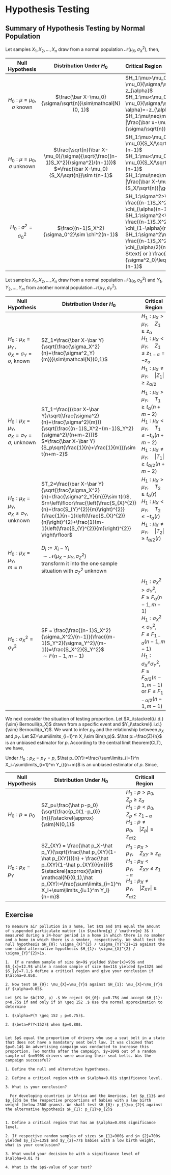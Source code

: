 # Hypothesis Testing

## Summary of Hypothesis Testing by Normal Population

Let samples $X_1,X_2,...,X_n$ draw from a normal population $\mathcal{N}(\mu_X,\sigma^2_X)$, then, 

| Null Hypothesis                        |                   Distribution Under $H_0$                   | Critical Region                                              |
| :-----------------------------------: | :----------------------------------------------------------: | :----------------------------------------------------------- |
|  $H_0:\mu=\mu_0$,<br> $\sigma$ known  | $\frac{\bar X-\mu_0}{\sigma/\sqrt{n}}\sim\mathcal{N}(0, 1)$  | $H_1:\mu>\mu_0,\quad \frac{\bar x-\mu_0}{\sigma/\sqrt{n}}\geq z_{\alpha}$ <br> $H_1:\mu<\mu_0,\quad \frac{\bar x-\mu_0}{\sigma/\sqrt{n}}\leq z_{1-\alpha}=-z_{\alpha}$<br>  $H_1:\mu\neq\mu_0,\quad |\frac{\bar x-\mu_0}{\sigma/\sqrt{n}}|\geq z_{\alpha/2}$ |
| $H_0:\mu=\mu_0$,<br> $\sigma$ unknown | $\frac{\sqrt{n}(\bar X-\mu_0)/\sigma}{\sqrt{\frac{(n-1)S_X^2}{\sigma^2}/(n-1)}}$ <br>$=\frac{\bar X-\mu_0}{S_X/\sqrt{n}}\sim t(n-1)$ | $H_1:\mu>\mu_0,\quad \frac{\bar X-\mu_0}{S_X/\sqrt{n}}\geq t_{\alpha}(n-1)$<br> $H_1:\mu<\mu_0,\quad \frac{\bar X-\mu_0}{S_X/\sqrt{n}}\leq t_{1-\alpha}(n-1)$<br> $H_1:\mu\neq\mu_0,\quad |\frac{\bar X-\mu_0}{S_X/\sqrt{n}}|\geq t_{\alpha/2}$ |
|      $H_0:\sigma^2 = \sigma^2_0$      |       $\frac{(n-1)S_X^2}{\sigma_0^2}\sim \chi^2(n-1)$        | $H_1:\sigma^2>\sigma^2_0,\quad \frac{(n-1)S_X^2}{\sigma^2_0}\geq \chi_{\alpha}(n-1)$<br> $H_1:\sigma^2<\sigma^2_0,\quad \frac{(n-1)S_X^2}{\sigma^2_0}\leq \chi_{1-\alpha}(n-1)$<br>$H_1:\sigma^2\neq\sigma^2_0,\quad \frac{(n-1)S_X^2}{\sigma^2_0}\geq \chi_{\alpha/2}(n-1)$ <br> $\text{ or } \frac{(n-1)S_X^2}{\sigma^2_0}\leq \chi_{1-\alpha/2}(n-1)$ |

Let samples $X_1,X_2,...,X_n$ draw from a normal population $\mathcal{N}(\mu_X,\sigma^2_X)$ and $Y_1,Y_2,...,Y_m$ from another normal population $\mathcal{N}(\mu_Y,\sigma^2_Y)$.

| Null Hypothesis                                            | Distribution Under $H_0$                                     | Critical Region                                              |
| ---------------------------------------------------------- | ------------------------------------------------------------ | ------------------------------------------------------------ |
| $H_0:\mu_X=\mu_Y$ ,<br> $\sigma_X=\sigma_Y=\sigma$, known | $Z_1=\frac{\bar X-\bar Y}{\sqrt{\frac{\sigma_X^2}{n}+\frac{\sigma^2_Y}{m}}}\sim\mathcal{N}(0,1)$ | $H_1:\mu_X>\mu_Y,\quad Z_1\geq z_{\alpha}$<br>$H_1:\mu_X<\mu_Y,\quad Z_1\leq z_{1-\alpha}=-z_{\alpha}$<br>$H_1:\mu_X\neq\mu_Y,\quad |Z_1|\geq z_{\alpha/2}$ |
| $H_0:\mu_X=\mu_Y$, <br>$\sigma_X=\sigma_Y=\sigma$, unknown | $T_1=\frac{(\bar X-\bar Y)/\sqrt{\frac{\sigma^2}{n}+\frac{\sigma^2}{m}}}{\sqrt{\frac{(n-1)S_X^2+(m-1)S_Y^2}{\sigma^2}/(n+m-2)}}$ <br>$=\frac{\bar X-\bar Y}{S_p\sqrt{\frac{1}{n}+\frac{1}{m}}}\sim t(n+m-2)$ | $H_1:\mu_X>\mu_Y,\quad T_1\geq t_{\alpha}(n+m-2)$<br>$H_1:\mu_X<\mu_Y,\quad T_1\leq -t_{\alpha}(n+m-2)$<br>$H_1:\mu_X\neq\mu_Y,\quad |T_1|\geq t_{\alpha/2}(n+m-2)$ |
| $H_0:\mu_X=\mu_Y$,<br>$\sigma_X\neq\sigma_Y$, unknown      | $T_2=\frac{\bar X-\bar Y}{\sqrt{\frac{\sigma_X^2}{n}+\frac{\sigma^2_Y}{m}}}\sim t(r)$, <br>$r=\left\lfloor\frac{\left(\frac{S_{X}^{2}}{n}+\frac{S_{Y}^{2}}{m}\right)^{2}}{\frac{1}{n-1}\left(\frac{S_{X}^{2}}{n}\right)^{2}+\frac{1}{m-1}\left(\frac{S_{Y}^{2}}{m}\right)^{2}} \right\rfloor$ | $H_1:\mu_X>\mu_Y,\quad T_2\geq t_{\alpha}(r)$<br>$H_1:\mu_X<\mu_Y,\quad T_2\leq -t_{\alpha}(r)$<br>$H_1:\mu_X\neq\mu_Y,\quad |T_2|\geq t_{\alpha/2}(r)$ |
| $H_0:\mu_X=\mu_Y$,<br>$m=n$                                | $D_i:=X_i-Y_i$ <br>$\sim \mathcal{N}(\mu_X-\mu_Y,\sigma^2_Z)$ <br>transform it into the one sample situation with $\sigma^2_Z$ unknown |                                                              |
| $H_0:\sigma_X^2=\sigma_Y^2$                                | $F = \frac{\frac{(n-1)S_X^2}{\sigma_X^2}/(n-1)}{\frac{(m-1)S_Y^2}{\sigma_Y^2}/(m-1)}=\frac{S_X^2}{S_Y^2}$<br>$\sim F(n-1,m-1)$ | $H_1:\sigma_X^2>\sigma_Y^2,\quad F\geq F_{\alpha}(n-1,m-1)$<br>$H_1:\sigma_X^2<\sigma_Y^2,\quad F\leq F_{1-\alpha}(n-1,m-1)$<br>$H_1:\sigma_X^\neq\sigma_Y^2,\quad F\geq F_{\alpha/2}(n-1,m-1)$<br> or $F\leq F_{1-\alpha/2}(n-1,m-1)$ |

We next consider the situation of testing proportion. Let $X_i\stackrel{i.i.d.}{\sim} Bernoulli(p_X)$ drawn from a specific event and $Y_i\stackrel{i.i.d.}{\sim} Bernoulli(p_Y)$. We want to infer $p_X$ and the relationship between $p_X$ and $p_Y$. Let $Z=\sum\limits_{i=1}^n X_i\sim Bin(n,p)$. $\hat p:=\frac{Z}{n}$ is an unbiased estimator for $p$. According to the central limit theorem(CLT), we have, 
\begin{equation}
\hat p \rightarrow \mathcal{N}(p,\frac{p(1-p)}{n}), n\rightarrow \infty
\end{equation}

Under $H_0:p_X=p_Y=p$, $\hat p_{XY}:=\frac{\sum\limits_{i=1}^n X_i+\sum\limits_{i=1}^m Y_i}{n+m}$ is an unbiased estimator of $p$. Since, 
\begin{equation}
\mathbb{E}(\hat p_{XY}) = \frac{\sum\limits_{i=1}^n \mathbb{E} X_i+\sum\limits_{i=1}^m \mathbb{E} Y_i}{n+m}=\frac{np + mp}{m+n}=p
\end{equation}

| Null Hypothesis | Distribution Under $H_0$                                     | Criticall Region                                             |
| --------------- | ------------------------------------------------------------ | ------------------------------------------------------------ |
| $H_0:p=p_0$     | $Z_p=\frac{\hat p-p_0}{\sqrt{\frac{p_0(1-p_0)}{n}}}\stackrel{approx}{\sim}N(0,1)$ | $H_1:p>p_0,\quad Z_p\geq z_{\alpha}$<br>$H_1:p<p_0,\quad Z_p\leq z_{1-\alpha}$<br>$H_1:p\neq p_0,\quad |Z_p|\geq z_{\alpha/2}$ |
| $H_0:p_X=p_Y$   | $Z_{XY} = \frac{\hat p_X-\hat p_Y}{\sqrt{\frac{\hat p_{XY}(1-\hat p_{XY})}{n} + \frac{\hat p_{XY}(1-\hat p_{XY})}{m}}}$ <br>$\stackrel{apprrox}{\sim} \mathcal{N}(0,1),\hat p_{XY}:=\frac{\sum\limits_{i=1}^n X_i+\sum\limits_{i=1}^m Y_i}{n+m}$ | $H_1:p_X>p_Y,\quad Z_{XY}\geq z_{\alpha}$<br>$H_1:p_X<p_Y,\quad Z_{XY}\leq z_{1-\alpha}$<br>$H_1:p_X\neq p_Y,\quad |Z_{XY}|\geq z_{\alpha/2}$ |

## Exercise 

```exercise
To measure air pollution in a home, let $X$ and $Y$ equal the amount of suspended particulate matter (in $\mathrm{g} / \mathrm{m} 3$ ) measured during a 24-hour period in a home in which there is no smoker and a home in which there is a smoker, respectively. We shall test the null hypothesis $H_{0}: \sigma_{X}^{2} / \sigma_{Y}^{2}=1$ against the one-sided alternative hypothesis $H_{1}: \sigma_{X}^{2} / \sigma_{Y}^{2}>1$.

1.  If a random sample of size $n=9$ yielded $\bar{x}=93$ and $S_{x}=12.9$ while a random sample of size $m=11$ yielded $y=132$ and $S_{y}=7.1,$ define a critical region and give your conclusion if $\alpha=0.05$.

2. Now test $H_{0}: \mu_{X}=\mu_{Y}$ against $H_{1}: \mu_{X}<\mu_{Y}$ if $\alpha=0.05$.

```


```exercise
Let $Y$ be $b(192, p) .$ We reject $H_{0}: p=0.75$ and accept $H_{1}: p>0.75$ if and only if $Y \geq 152 .$ Use the normal approximation to determine

1. $\alpha=P(Y \geq 152 ; p=0.75)$.

2. $\beta=P(Y<152)$ when $p=0.80$.
	

```

```exercise
Let $p$ equal the proportion of drivers who use a seat belt in a state that does not have a mandatory seat belt law. It was claimed that $p=0.14$ An advertising campaign was conducted to increase this proportion. Two months after the campaign, $y=104$ out of a random sample of $n=590$ drivers were wearing their seat belts. Was the campaign successful?
  
1. Define the null and alternative hypotheses.

2. Define a critical region with an $\alpha=0.01$ significance level.

3. What is your conclusion?

```

```exercise
  For developing countries in Africa and the Americas, let $p_{1}$ and $p_{2}$ be the respective proportions of babies with a low birth weight (below 2500 grams). We shall test $H_{0}: p_{1}=p_{2}$ against the alternative hypothesis $H_{1}: p_{1}>p_{2}$
  

1. Define a critical region that has an $\alpha=0.05$ significance level.

2. If respective random samples of sizes $n_{1}=900$ and $n_{2}=700$ yielded $y_{1}=135$ and $y_{2}=77$ babies with a low birth weight, what is your conclusion?
  
3. What would your decision be with a significance level of $\alpha=0.01 ?$
  
4. What is the $p$-value of your test?
```

